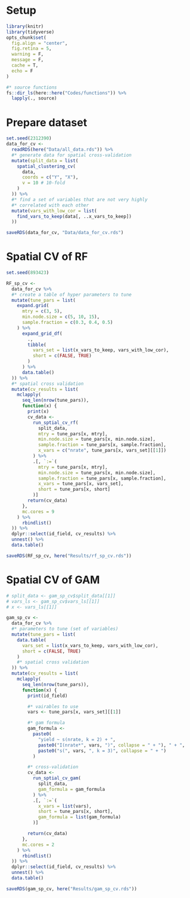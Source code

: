 # Setup

```r
library(knitr)
library(tidyverse)
opts_chunk$set(
  fig.align = "center",
  fig.retina = 5,
  warning = F,
  message = F,
  cache = T,
  echo = F
)

#* source functions
fs::dir_ls(here::here("Codes/functions")) %>%
  lapply(., source)
```

# Prepare dataset

```r
set.seed(2312390)
data_for_cv <-
  readRDS(here("Data/all_data.rds")) %>%
  #* generate data for spatial cross-validation
  mutate(split_data = list(
    spatial_clustering_cv(
      data,
      coords = c("Y", "X"),
      v = 10 # 10-fold
    )
  )) %>%
  #* find a set of variables that are not very highly
  #* correlated with each other
  mutate(vars_with_low_cor = list(
    find_vars_to_keep(data[, ..x_vars_to_keep])
  ))

saveRDS(data_for_cv, "Data/data_for_cv.rds")
```

# Spatial CV of RF

```r
set.seed(893423)

RF_sp_cv <-
  data_for_cv %>%
  #* create a table of hyper parameters to tune
  mutate(tune_pars = list(
    expand.grid(
      mtry = c(3, 5),
      min.node.size = c(5, 10, 15),
      sample.fraction = c(0.3, 0.4, 0.5)
    ) %>%
      expand_grid_df(
        .,
        tibble(
          vars_set = list(x_vars_to_keep, vars_with_low_cor),
          short = c(FALSE, TRUE)
        )
      ) %>%
      data.table()
  )) %>%
  #* spatial cross validation
  mutate(cv_results = list(
    mclapply(
      seq_len(nrow(tune_pars)),
      function(x) {
        print(x)
        cv_data <-
          run_sptial_cv_rf(
            split_data,
            mtry = tune_pars[x, mtry],
            min.node.size = tune_pars[x, min.node.size],
            sample.fraction = tune_pars[x, sample.fraction],
            x_vars = c("nrate", tune_pars[x, vars_set][[1]])
          ) %>%
          .[, `:=`(
            mtry = tune_pars[x, mtry],
            min.node.size = tune_pars[x, min.node.size],
            sample.fraction = tune_pars[x, sample.fraction],
            x_vars = tune_pars[x, vars_set],
            short = tune_pars[x, short]
          )]
        return(cv_data)
      },
      mc.cores = 9
    ) %>%
      rbindlist()
  )) %>%
  dplyr::select(id_field, cv_results) %>%
  unnest() %>%
  data.table()

saveRDS(RF_sp_cv, here("Results/rf_sp_cv.rds"))
```

# Spatial CV of GAM

```r
# split_data <- gam_sp_cv$split_data[[1]]
# vars_ls <- gam_sp_cv$vars_ls[[1]]
# x <- vars_ls[[1]]

gam_sp_cv <-
  data_for_cv %>%
  #* parameters to tune (set of variables)
  mutate(tune_pars = list(
    data.table(
      vars_set = list(x_vars_to_keep, vars_with_low_cor),
      short = c(FALSE, TRUE)
    )
    #* spatial cross validation
  )) %>%
  mutate(cv_results = list(
    mclapply(
      seq_len(nrow(tune_pars)),
      function(x) {
        print(id_field)

        #* vairables to use
        vars <- tune_pars[x, vars_set][[1]]

        #* gam formula
        gam_formula <-
          paste0(
            "yield ~ s(nrate, k = 2) + ",
            paste0("I(nrate*", vars, ")", collapse = " + "), " + ",
            paste0("s(", vars, ", k = 3)", collapse = " + ")
          )

        #* cross-validation
        cv_data <-
          run_sptial_cv_gam(
            split_data,
            gam_formula = gam_formula
          ) %>%
          .[, `:=`(
            x_vars = list(vars),
            short = tune_pars[x, short],
            gam_formula = list(gam_formula)
          )]

        return(cv_data)
      },
      mc.cores = 2
    ) %>%
      rbindlist()
  )) %>%
  dplyr::select(id_field, cv_results) %>%
  unnest() %>%
  data.table()

saveRDS(gam_sp_cv, here("Results/gam_sp_cv.rds"))
```
